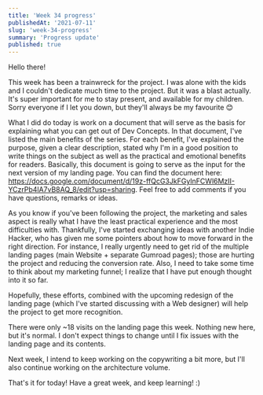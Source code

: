 ```yaml
---
title: 'Week 34 progress'
publishedAt: '2021-07-11'
slug: 'week-34-progress'
summary: 'Progress update'
published: true
---
```


Hello there!

This week has been a trainwreck for the project. I was alone with the kids and I couldn't dedicate much time to the project. But it was a blast actually. It's super important for me to stay present, and available for my children. Sorry everyone if I let you down, but they'll always be my favourite 😊

What I did do today is work on a document that will serve as the basis for explaining what you can get out of Dev Concepts. In that document, I've listed the main benefits of the series. For each benefit, I've explained the purpose, given a clear description, stated why I'm in a good position to write things on the subject as well as the practical and emotional benefits for readers. Basically, this document is going to serve as the input for the next version of my landing page. You can find the document here: https://docs.google.com/document/d/19z-ffQcG3JkFGyInFCWl6MzII-YCzrPb4lA7vB8AQ_8/edit?usp=sharing. Feel free to add comments if you have questions, remarks or ideas.

As you know if you've been following the project, the marketing and sales aspect is really what I have the least practical experience and the most difficulties with. Thankfully, I've started exchanging ideas with another Indie Hacker, who has given me some pointers about how to move forward in the right direction. For instance, I really urgently need to get rid of the multiple landing pages (main Website + separate Gumroad pages); those are hurting the project and reducing the conversion rate. Also, I need to take some time to think about my marketing funnel; I realize that I have put enough thought into it so far.

Hopefully, these efforts, combined with the upcoming redesign of the landing page (which I've started discussing with a Web designer) will help the project to get more recognition.

There were only ~18 visits on the landing page this week. Nothing new here, but it's normal. I don't expect things to change until I fix issues with the landing page and its contents.

Next week, I intend to keep working on the copywriting a bit more, but I'll also continue working on the architecture volume.

That's it for today! Have a great week, and keep learning! :)

<BlogPostSignature />
